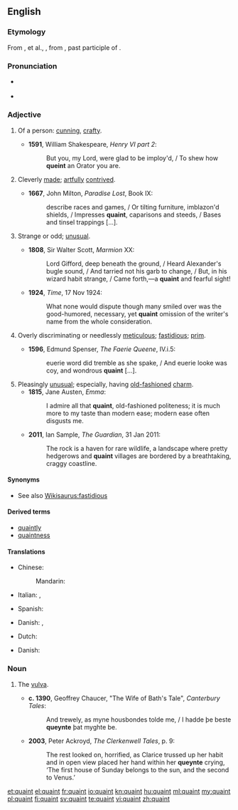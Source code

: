==English==

===Etymology===
From {{etyl|xno}} {{term|cointe}}, {{term|queinte}} et al., {{etyl|fro}} {{term|cointe||lang=fro|pretty, clever, knowing}}, from {{etyl|la}} {{term|cognitus|lang=la}}, past participle of {{term|cognosco|cognoscere|lang=la|to know}}.

===Pronunciation===
* {{a|UK|US}} {{IPA|/kweɪnt/}}
* {{rhymes|eɪnt}}

===Adjective===
{{en-adj|er}}

# {{obsolete}} Of a person: [[cunning]], [[crafty]]. {{defdate|13th-19th c.}}
#*'''1591''', William Shakespeare, ''Henry VI part 2'':
#*:But you, my Lord, were glad to be imploy'd, / To shew how '''queint''' an Orator you are.
# {{obsolete}} Cleverly [[made]]; [[artfully]] [[contrived]]. {{defdate|14th-19th c.}}
#*'''1667''', John Milton, ''Paradise Lost'', Book IX:
#*:describe races and games, / Or tilting furniture, imblazon'd shields, / Impresses '''quaint''', caparisons and steeds, / Bases and tinsel trappings [...].
# {{context|now|_|dialectal}} Strange or odd; [[unusual]]. {{defdate|from 14th c.}}
#*'''1808''', Sir Walter Scott, ''Marmion'' XX:
#*:Lord Gifford, deep beneath the ground, / Heard Alexander's bugle sound, / And tarried not his garb to change, / But, in his wizard habit strange, / Came forth,—a '''quaint''' and fearful sight!
#*'''1924''', ''Time'', 17 Nov 1924:
#*:What none would dispute though many smiled over was the good-humored, necessary, yet '''quaint''' omission of the writer's name from the whole consideration.
# {{obsolete}} Overly discriminating or needlessly [[meticulous]]; [[fastidious]]; [[prim]]. {{defdate|15th-19th c.}}
#* '''1596''', Edmund Spenser, ''The Faerie Queene'', IV.i.5:
#*: euerie word did tremble as she spake, / And euerie looke was coy, and wondrous '''quaint''' [...].
# Pleasingly [[unusual]]; especially, having [[old-fashioned]] [[charm]]. {{defdate|from 18th c.}}
#*'''1815''', Jane Austen, ''Emma'':
#*:I admire all that '''quaint''', old-fashioned politeness; it is much more to my taste than modern ease; modern ease often disgusts me.
#*'''2011''', Ian Sample, ''The Guardian'', 31 Jan 2011:
#*:The rock is a haven for rare wildlife, a landscape where pretty hedgerows and '''quaint''' villages are bordered by a breathtaking, craggy coastline.

====Synonyms====
* See also [[Wikisaurus:fastidious]]

====Derived terms====
* [[quaintly]]
* [[quaintness]]

====Translations====
{{trans-top|old-fashioned charm}}
* Chinese:
*: Mandarin: {{t|zh|古色古香的|sc=Hani}}
* Italian: {{t|it|caratteristico}}, {{t|it|pittoresco}}
{{trans-mid}}
* Spanish: {{t|es|pintoresco|m}}
{{trans-bottom}}

{{trans-top|interestingly strange}}
* Danish: {{t-|da|ejendommelig}}, {{t-|da|kuriøs}}
{{trans-mid}}
* Dutch: {{t+|nl|typisch}}
{{trans-bottom}}

{{trans-top|incongruous, inappropriate or illogical}}
* Danish: {{t-|da|løjerlig}}
{{trans-mid}}
{{trans-bottom}}

{{trans-top|cleverness or ingenuity}}
{{trans-mid}}
{{trans-bottom}}

{{trans-top|fastidious}}
{{trans-mid}}
{{trans-bottom}}

===Noun===
{{en-noun}}

# {{archaic}} The [[vulva]]. {{defdate|from 14th c.}}
#*'''c. 1390''', Geoffrey Chaucer, "The Wife of Bath's Tale", ''Canterbury Tales'':
#*:And trewely, as myne housbondes tolde me, / I hadde þe beste '''queynte''' þat myghte be.
#*'''2003''', Peter Ackroyd, ''The Clerkenwell Tales'', p. 9:
#*:The rest looked on, horrified, as Clarice trussed up her habit and in open view placed her hand within her '''queynte''' crying, ‘The first house of Sunday belongs to the sun, and the second to Venus.’

[[et:quaint]]
[[el:quaint]]
[[fr:quaint]]
[[io:quaint]]
[[kn:quaint]]
[[hu:quaint]]
[[ml:quaint]]
[[my:quaint]]
[[pl:quaint]]
[[fi:quaint]]
[[sv:quaint]]
[[te:quaint]]
[[vi:quaint]]
[[zh:quaint]]